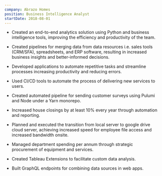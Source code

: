 ```yaml
---
company: Abrazo Homes
position: Business Intelligence Analyst
startDate: 2018-08-01
---
```


- Created an end-to-end analytics solution using Python and business intelligence tools, improving the efficiency and productivity of the team.

- Created pipelines for merging data from data resources i.e. sales tools (CRM/SFA), spreadsheets, and ERP software, resulting in increased business insights and better-informed decisions.

- Developed applications to automate repetitive tasks and streamline processes increasing productivity and reducing errors.

- Used CI/CD tools to automate the process of delivering new services to users.

- Created automated pipeline for sending customer surveys using Pulumi and Node under a Yarn monorepo.

- Increased house closings by at least 10% every year through automation and reporting.

- Planned and executed the transition from local server to google drive cloud server, achieving increased speed for employee file access and increased bandwidth onsite.

- Managed department spending per annum through strategic procurement of equipment and services.

- Created Tableau Extensions to facilitate custom data analysis.

- Built GraphQL endpoints for combining data sources in web apps.

